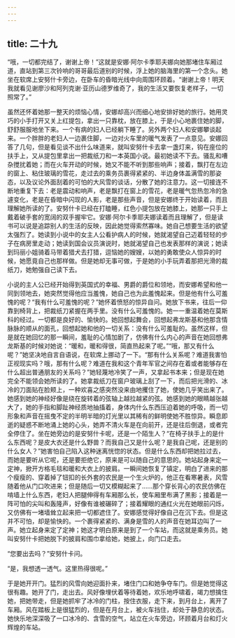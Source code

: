 ```yaml
---
---
---
```

title: 二十九
---



“哦，一切都完结了，谢谢上帝！”这就是安娜·阿尔卡季耶夫娜向她那堵住车厢过道，直站到第三次铃响的哥哥最后道别的时候，浮上她的脑海里的第一个念头。她坐在软席上安努什卡旁边，在卧车的昏暗光线中向周围环顾着。“谢谢上帝！明天我就看见谢廖沙和阿列克谢·亚历山德罗维奇了，我的生活又要恢复老样子，一切照常了。”

虽然还怀着她那一整天的烦恼心情，安娜却高兴而细心地安排好她的旅行。她用灵巧的小手打开又关上红提包，拿出一只靠枕，放在膝上，于是小心地裹住她的脚，舒舒服服地坐下来。一个有病的妇人已经躺下睡了。另外两个妇人和安娜攀谈起来。一个胖胖的老妇人一边裹住脚，一边对火车里的暖气发表了一点意见。安娜回答了几句，但是看见谈不出什么味道来，就叫安努什卡去拿一盏灯来，钩在座位的扶手上，又从提包里拿出一把裁纸刀和一本英国小说。最初她读不下去。骚乱和嘈杂搅扰着她；而在火车开动的时候，她又不能不听到那些响声；接着，飘打在左边的窗上、粘住玻璃的雪花，走过去的乘务员裹得紧紧的、半边身体盖满雪的那姿态，以及议论外面刮着的可怕的大风雪的谈话，分散了她的注意力。这一切接连不断地重复下去：老是震动和响声，老是飘打在窗上的雪花，老是暖气忽热忽冷的急遽变化，老是在昏暗中闪现的人影，老是那些声音，但是安娜终于开始读着，而且理解她所读的了。安努什卡已经在打瞌睡，红色小提包放在她膝上，她那一只手上戴着破手套的宽阔的双手握牢它。安娜·阿尔卡季耶夫娜读着而且理解了，但是读书可以说是追踪别人的生活的反映，因此她觉得索然寡味。她自己想要生活的欲望太强烈了。她读到小说中的女主人公看护病人的时候，她就渴望自己迈着轻轻的步子在病房里走动；她读到国会议员演说时，她就渴望自己也发表那样的演说；她读到玛丽小姐骑着马带着猎犬去打猎，逗恼她的嫂嫂，以她的勇敢使众人惊异的时候，她愿竟自己也那样做。但是她却无事可做，于是她的小手玩弄着那把光滑的裁纸刀，她勉强自己读下去。

小说的主人公已经开始得到英国式的幸福、男爵的爵位和领地，而安娜希望和他一同到领地去，她突然觉得他应当羞愧，她自己也为此羞愧起来。但是他有什么可羞愧的呢？“我有什么可羞愧的呢？”她怀着愤怒的惊异自问。她放下书来，往后一仰靠到椅背上，把裁纸刀紧握在两手里。没有什么可羞愧的。她一一重温着她在莫斯科的经过。一切都是良好的、愉快的。她回想起舞会，回想起弗龙斯基和他那含情脉脉的顺从的面孔，回想起她和他的一切关系：没有什么可羞耻的。虽然这样，但是就在她回忆的那一瞬间，羞耻的心情加剧了，仿佛有什么内心的声音在她回想弗龙斯基的时候对她说：“暖和，暖和得很，简直热起来了呢。”“哦，那又有什么呢？”她坚决地自言自语说，在软席上挪动了一下。“那有什么关系呢？难道我害怕正视现实吗？哦，那有什么呢？难道在我和这个青年军官之间存在着或者能够存在什么超出普通朋友的关系吗？”她轻蔑地冷笑了一声，又拿起书本来；但是现在她完全不能领会她所读的了。她拿裁纸刀在窗户玻璃上刮了一下，而后把光滑的、冰冷的刀面贴在脸颊上，一种欢喜之感突然没来由地攫住了她，使她几乎笑出来了。她感到她的神经好像是绕在旋转着的弦轴上越拉越紧的弦。她感到她的眼睛越张越大了，她的手指和脚趾神经质地抽搐着，身体内什么东西压迫着她的呼吸，而一切形象和声音在摇曳不定的半明半暗的灯光里以其稀有的鲜明使她不胜惊异。瞬息即逝的疑惑不断地涌上她的心头，她弄不清火车是在向前开，还是往后倒退，或者完全停住了。坐在她旁边的是安努什卡呢，还是一个陌生人？“在椅子扶手上的是什么东西呢？是皮大衣还是什么野兽？而我自己又是什么呢？是我自己呢，还是别的什么女人？”她害怕自己陷入这种迷离恍惚的状态。但是什么东西却把她拉过去，而她是要听从它呢，还是要拒绝它，原来是可以随自己的意思的。她站起身来定一定神，掀开方格毛毯和暖和大衣上的披肩。一瞬间她恢复了镇定，明白了进来的那个瘦瘦的、穿着掉了钮扣的长外套的农民是一个生火炉的，他正在看寒暑表，风雪随着他从门口吹进来；但是随后一切又模糊起来了……那个穿长背心的农民仿佛在啃墙上什么东西，老妇人把腿伸得有车厢那么长，使车厢里布满了黑影；接着是一阵可怕的尖叫和轰隆声，好像有谁被碾碎了；接着耀眼的通红火光在她眼前闪烁，又仿佛有一堵墙耸立起来把一切都遮住了。安娜感觉得好像自己在沉下去。但是这并不可怕，却是愉快的。一个裹得紧紧的、满身是雪的人的声音在她耳边叫了一声。她立起身来定了定神；她这才明白原来是到了一个车站，而这就是乘务员。她叫安努什卡把她脱下的披肩和围巾拿给她，她披上，向门口走去。

“您要出去吗？”安努什卡问。

“是，我想透一透气。这里热得很呢。”

于是她开开门。猛烈的风雪向她迎面扑来，堵住门口和她争夺车门。但是她觉得这很有趣。她开了门，走出去。风好像埋伏着等待着她，欢乐地呼啸着，竭力想擒住她，把她带走，但是她抓牢了冰冷的门柱，按住衣服，走下来，到月台上，离开了车厢。风在踏板上是很猛烈的，但是在月台上，被火车挡住，却处于静息的状态。她快乐地深深吸了一口冰冷的、含雪的空气，站立在火车旁边，环顾着月台和灯火辉煌的车站。